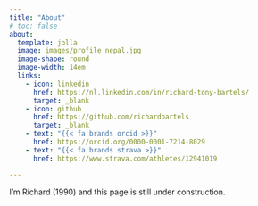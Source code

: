 ```yaml
---
title: "About"
# toc: false
about: 
  template: jolla
  image: images/profile_nepal.jpg
  image-shape: round
  image-width: 14em
  links:
    - icon: linkedin
      href: https://nl.linkedin.com/in/richard-tony-bartels/
      target: _blank
    - icon: github
      href: https://github.com/richardbartels
      target: _blank
    - text: "{{< fa brands orcid >}}"
      href: https://orcid.org/0000-0001-7214-8029
    - text: "{{< fa brands strava >}}"
      href: https://www.strava.com/athletes/12941019

---
```


I'm Richard (1990) and this page is still under construction.

